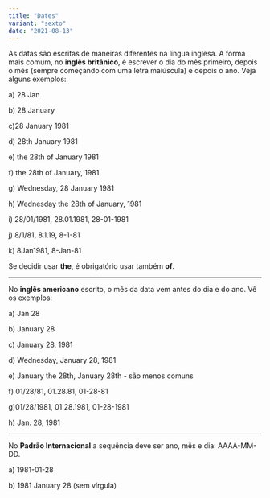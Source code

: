 ```yaml
---
title: "Dates"
variant: "sexto"
date: "2021-08-13"
---
```


As datas são escritas de maneiras diferentes na língua inglesa. A forma mais comum, no **inglês britânico**, é escrever o dia do mês primeiro, depois o mês (sempre começando com uma letra maiúscula) e depois o ano. Veja alguns exemplos:

a) 28 Jan

b) 28 January

c)28 January 1981

d) 28th January 1981

e) the 28th of January 1981

f) the 28th of January, 1981

g) Wednesday, 28 January 1981

h) Wednesday the 28th of January, 1981

i) 28/01/1981, 28.01.1981, 28-01-1981

j) 8/1/81, 8.1.19, 8-1-81

k) 8Jan1981, 8-Jan-81

Se decidir usar **the**, é obrigatório usar também **of**.

<hr />

No **inglês americano** escrito, o mês da data vem antes do dia e do ano. Vê os exemplos:

a) Jan 28

b) January 28

c) January 28, 1981

d) Wednesday, January 28, 1981

e) January the 28th, January 28th - são menos comuns

f) 01/28/81, 01.28.81, 01-28-81

g)01/28/1981, 01.28.1981, 01-28-1981

h) Jan. 28, 1981

<hr />

No **Padrão Internacional** a sequência deve ser ano, mês e dia: AAAA-MM-DD.

a) 1981-01-28

b) 1981 January 28 (sem vírgula)
